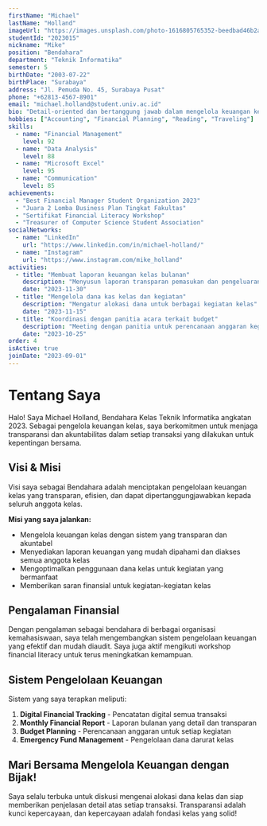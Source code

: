 ```yaml
---
firstName: "Michael"
lastName: "Holland"
imageUrl: "https://images.unsplash.com/photo-1616805765352-beedbad46b2a?q=80&w=1887&auto=format&fit=crop&ixlib=rb-4.0.3&ixid=M3wxMjA3fDB8MHxwaG90by1wYWdlfHx8fGVufDB8fHx8fA%3D%3D"
studentId: "2023015"
nickname: "Mike"
position: "Bendahara"
department: "Teknik Informatika"
semester: 5
birthDate: "2003-07-22"
birthPlace: "Surabaya"
address: "Jl. Pemuda No. 45, Surabaya Pusat"
phone: "+62813-4567-8901"
email: "michael.holland@student.univ.ac.id"
bio: "Detail-oriented dan bertanggung jawab dalam mengelola keuangan kelas dengan transparansi penuh untuk kesejahteraan bersama."
hobbies: ["Accounting", "Financial Planning", "Reading", "Traveling"]
skills:
  - name: "Financial Management"
    level: 92
  - name: "Data Analysis"
    level: 88
  - name: "Microsoft Excel"
    level: 95
  - name: "Communication"
    level: 85
achievements:
  - "Best Financial Manager Student Organization 2023"
  - "Juara 2 Lomba Business Plan Tingkat Fakultas"
  - "Sertifikat Financial Literacy Workshop"
  - "Treasurer of Computer Science Student Association"
socialNetworks:
  - name: "LinkedIn"
    url: "https://www.linkedin.com/in/michael-holland/"
  - name: "Instagram"
    url: "https://www.instagram.com/mike_holland"
activities:
  - title: "Membuat laporan keuangan kelas bulanan"
    description: "Menyusun laporan transparan pemasukan dan pengeluaran kelas"
    date: "2023-11-30"
  - title: "Mengelola dana kas kelas dan kegiatan"
    description: "Mengatur alokasi dana untuk berbagai kegiatan kelas"
    date: "2023-11-15"
  - title: "Koordinasi dengan panitia acara terkait budget"
    description: "Meeting dengan panitia untuk perencanaan anggaran kegiatan"
    date: "2023-10-25"
order: 4
isActive: true
joinDate: "2023-09-01"
---
```


# Tentang Saya

Halo! Saya Michael Holland, Bendahara Kelas Teknik Informatika angkatan 2023. Sebagai pengelola keuangan kelas, saya berkomitmen untuk menjaga transparansi dan akuntabilitas dalam setiap transaksi yang dilakukan untuk kepentingan bersama.

## Visi & Misi

Visi saya sebagai Bendahara adalah menciptakan pengelolaan keuangan kelas yang transparan, efisien, dan dapat dipertanggungjawabkan kepada seluruh anggota kelas.

**Misi yang saya jalankan:**
- Mengelola keuangan kelas dengan sistem yang transparan dan akuntabel
- Menyediakan laporan keuangan yang mudah dipahami dan diakses semua anggota kelas
- Mengoptimalkan penggunaan dana kelas untuk kegiatan yang bermanfaat
- Memberikan saran finansial untuk kegiatan-kegiatan kelas

## Pengalaman Finansial

Dengan pengalaman sebagai bendahara di berbagai organisasi kemahasiswaan, saya telah mengembangkan sistem pengelolaan keuangan yang efektif dan mudah diaudit. Saya juga aktif mengikuti workshop financial literacy untuk terus meningkatkan kemampuan.

## Sistem Pengelolaan Keuangan

Sistem yang saya terapkan meliputi:

1. **Digital Financial Tracking** - Pencatatan digital semua transaksi
2. **Monthly Financial Report** - Laporan bulanan yang detail dan transparan
3. **Budget Planning** - Perencanaan anggaran untuk setiap kegiatan
4. **Emergency Fund Management** - Pengelolaan dana darurat kelas

## Mari Bersama Mengelola Keuangan dengan Bijak!

Saya selalu terbuka untuk diskusi mengenai alokasi dana kelas dan siap memberikan penjelasan detail atas setiap transaksi. Transparansi adalah kunci kepercayaan, dan kepercayaan adalah fondasi kelas yang solid!